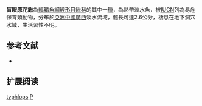 {{Speciesbox 
| taxon = Protocobitis typhlops
| status = VU
| status_system = IUCN3.1
| authority = [[杨君兴|Yang]], [[陈银瑞|Chen]] & [[Lan|Lan]], 1993
| synonyms = 
}}
'''盲眼原花鰍'''為[[輻鰭魚綱|輻鰭魚綱]][[鯉形目|鯉形目]][[鰍科|鰍科]]的其中一[[種|種]]，為熱帶淡水魚，被[[IUCN|IUCN]]列為易危保育類動物，分布於[[亞洲|亞洲]][[中國|中國]][[廣西|廣西]]淡水流域，體長可達2.6公分，棲息在地下洞穴水域，生活習性不明。

== 参考文献 ==
{{refbegin}}
*{{FishBase_species|genus=Protocobitis|species=typhlops|year=2014|month=2}}
{{refend}}

== 扩展阅读 ==
{{refbegin}}
{{wikispecies-inline|Protocobitis typhlops|盲眼原花鰍}}
{{refend}}
{{Taxonbar|from=Q3316894}}

[[Category:原花鰍屬|typhlops]]
[[Category:1993年描述的魚類|P]]

{{魚類小作品}}